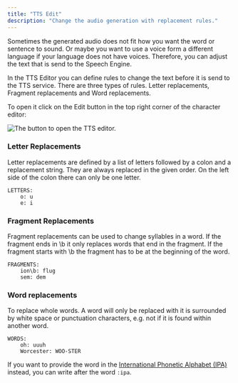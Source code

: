 ```yaml
---
title: "TTS Edit"
description: "Change the audio generation with replacement rules."
---
```


Sometimes the generated audio does not fit how you want the word or sentence to sound. Or maybe you want to
use a voice form a different language if your language does not have voices. Therefore, you can adjust the
text that is send to the Speech Engine.

In the TTS Editor you can define rules to change the text before it is
send to the TTS service. There are three types of rules. Letter replacements, Fragment replacements
and Word replacements.

To open it click on the Edit button in the top right corner of the character editor:

![The button to open the TTS editor.](/docs/audio-generation/tts_edit_button.png "Opens the TTS editor.")


### Letter Replacements

Letter replacements are defined by a list of letters followed by a colon and a replacement string.
They are always replaced in the given order. On the left side of the colon there can only be one letter.
```
LETTERS:
    o: u
    e: i
```

### Fragment Replacements
Fragment replacements can be used to change syllables in a word. If the fragment ends in \b it only replaces words that
end in the fragment. If the fragment starts with \b the fragment has to be at the beginning of the word.
```
FRAGMENTS:
    ion\b: flug
    sem: dem
```

### Word replacements
To replace whole words. A word will only be replaced with it is surrounded by white space or punctuation characters, e.g.
not if it is found within another word.
```
WORDS:
    oh: uuuh
    Worcester: WOO-STER
```
If you want to provide the word in the [International Phonetic Alphabet (IPA)](https://en.wikipedia.org/wiki/International_Phonetic_Alphabet) instead,
you can write after the word `:ipa`.
